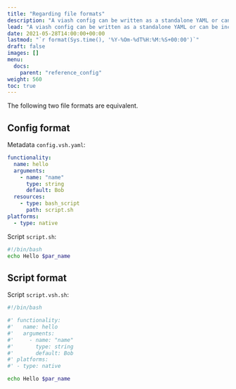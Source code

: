 ```yaml
---
title: "Regarding file formats"
description: "A viash config can be written as a standalone YAML or can be included as a header in the script itself."
lead: "A viash config can be written as a standalone YAML or can be included as a header in the script itself."
date: 2021-05-28T14:00:00+00:00
lastmod: "`r format(Sys.time(), '%Y-%Om-%dT%H:%M:%S+00:00')`"
draft: false
images: []
menu:
  docs:
    parent: "reference_config"
weight: 560
toc: true
---
```


The following two file formats are equivalent.

## Config format 

Metadata `config.vsh.yaml`:

```yaml
functionality:
  name: hello
  arguments:
    - name: "name"
      type: string
      default: Bob
  resources:
    - type: bash_script
      path: script.sh
platforms:
  - type: native
```

Script `script.sh`:

```bash
#!/bin/bash
echo Hello $par_name
```

## Script format

Script `script.vsh.sh`:

```bash
#!/bin/bash

#' functionality:
#'   name: hello
#'   arguments:
#'     - name: "name"
#'       type: string
#'       default: Bob
#' platforms:
#' - type: native

echo Hello $par_name
```


